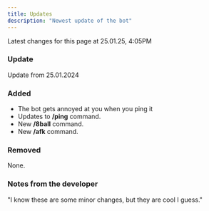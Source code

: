 ```yaml
---
title: Updates
description: "Newest update of the bot"
---
```


<Info>
Latest changes for this page at 25.01.25, 4:05PM
</Info>

### Update

Update from 25.01.2024

### Added

- The bot gets annoyed at you when you ping it
- Updates to **/ping** command.
- New **/8ball** command.
- New **/afk** command.

### Removed

None.

### Notes from the developer

"I know these are some minor changes, but they are cool I guess."